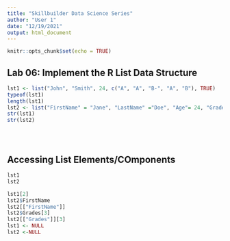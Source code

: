 ```yaml
---
title: "Skillbuilder Data Science Series"
author: "User 1"
date: "12/19/2021"
output: html_document
---
```


```r
knitr::opts_chunk$set(echo = TRUE)
```

## Lab 06: Implement the R List Data Structure
```r
lst1 <- list("John", "Smith", 24, c("A", "A", "B-", "A", "B"), TRUE)
typeof(lst1)
length(lst1)
lst2 <- list("FirstName" = "Jane", "LastName" ="Doe", "Age"= 24, "Grades" = c("B", "C", "A-", "A", "C"), "Graduated" =TRUE)
str(lst1)
str(lst2)





```

## Accessing List Elements/COmponents
```r
lst1
lst2

lst1[2]
lst2$FirstName
lst2[["FirstName"]]
lst2$Grades[3]
lst2[["Grades"]][3]
lst1 <- NULL
lst2 <-NULL



```

























